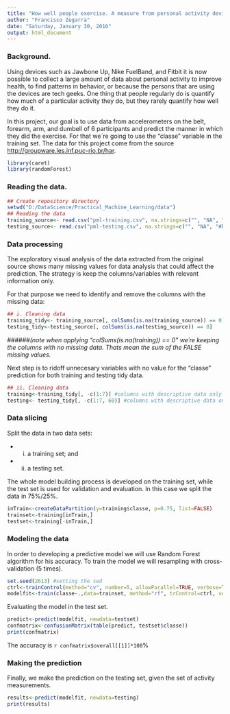 ```yaml
---
title: "How well people exercise. A measure from personal activity devices."
author: "Francisco Zegarra"
date: "Saturday, January 30, 2016"
output: html_document
---
```


### Background.

Using devices such as Jawbone Up, Nike FuelBand, and Fitbit it is now possible to collect a large amount of data about personal activity to improve health, to find patterns in behavior, or because the persons that are using the devices are tech geeks. One thing that people regularly do is quantify how much of a particular activity they do, but they rarely quantify how well they do it. 

In this project, our goal is to use data from accelerometers on the belt, forearm, arm, and dumbell of 6 participants and predict the manner in which they did the exercise. For that we´re going to use the "classe" variable in the training set. The data for this project come from the source <http://groupware.les.inf.puc-rio.br/har>.

```r
library(caret)
library(randomForest)
```

### Reading the data.

```r
## Create repository directory
setwd("D:/DataScience/Practical_Machine_Learning/data")
## Reading the data
training_source<- read.csv("pml-training.csv", na.strings=c("", "NA", "#DIV/0!"))
testing_source<- read.csv("pml-testing.csv", na.strings=c("", "NA", "#DIV/0!"))
```


### Data processing 

The exploratory visual analysis of the data extracted from the original source shows many missing values for data analysis that could affect the prediction. The strategy is keep the columns/variables with relevant information only.

For that purpose we need to identify and remove the columns with the missing data:
    
```r
## i. Cleaning data
training_tidy<- training_source[, colSums(is.na(training_source)) == 0] 
testing_tidy<-testing_source[, colSums(is.na(testing_source)) == 0] 
```
######*(note when applying "colSums(is.na(training)) == 0" we´re keeping the columns with no missing data. Thats mean the sum of the FALSE missing values.*

Next step is to ridoff unnecesary variables with no value for the "classe" prediction for both training and testing tidy data.

```r
## ii. Cleaning data
training<-training_tidy[, -c(1:7)] #columns with descriptive data only 
testing<- testing_tidy[, -c(1:7, 60)] #columns with descriptive data only
```

### Data slicing

Split the data in two data sets: 
    
* i. a training set; and 

* ii. a testing set. 

The whole model building process is developed on the training set, while the test set is  used for validation and evaluation. In this case we split the data in 75%/25%. 

```r
inTrain<-createDataPartition(y=training$classe, p=0.75, list=FALSE)
trainset<-training[inTrain,] 
testset<-training[-inTrain,] 
```

### Modeling the data

In order to developing a predictive model we will use Random Forest algorithm for his accuracy. To train the model we will resampling with cross-validation (5 times).   

```r
set.seed(2613) #setting the sed 
ctrl<-trainControl(method="cv", number=5, allowParallel=TRUE, verbose=T)
modelfit<-train(classe~.,data=trainset, method="rf", trControl=ctrl, verbose=F)
```

Evaluating the model in the test set. 

```r
predict<-predict(modelfit, newdata=testset)
confmatrix<-confusionMatrix(table(predict, testset$classe))
print(confmatrix)
```

The accuracy is `r confmatrix$overall[[1]]*100`% 

### Making the prediction

Finally, we make the prediction on the testing set, given the set of activity measurements.

```r
results<-predict(modelfit, newdata=testing)
print(results)
```






